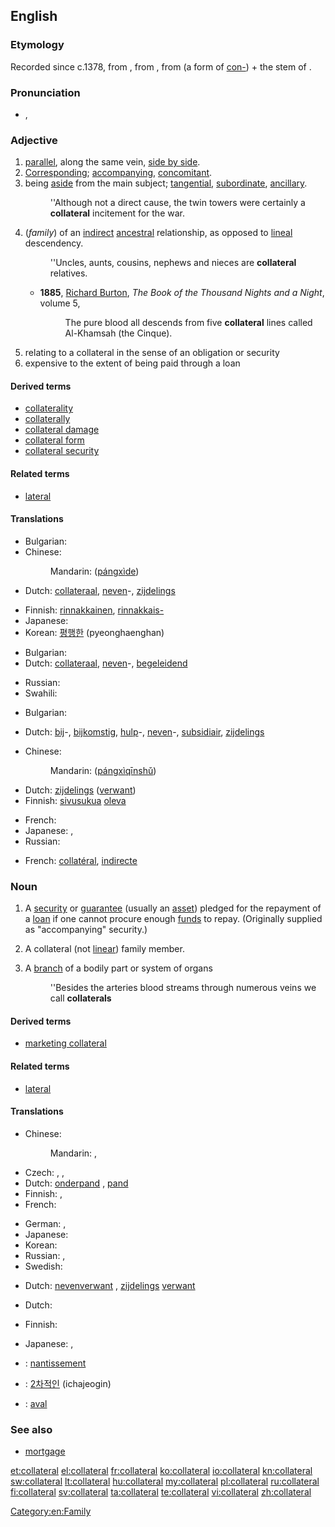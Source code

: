 ==English==

===Etymology===
Recorded since c.1378, from {{etyl|fro}}, from {{etyl|ML.}} {{term|collateralis|collaterālis}}, from {{etyl|la}} {{term|col-||together with}} (a form of [[con-]]) + the stem of {{term|latus||side}}.

===Pronunciation===
* {{IPA|/kəˈlætəɹəl/}}, {{X-SAMPA|/k@"l{t@r@l/}}

===Adjective===
{{en-adj|-}}

# [[parallel]], along the same vein, [[side by side]].
# [[corresponding|Corresponding]]; [[accompanying]], [[concomitant]].
# being [[aside]] from the main subject; [[tangential]], [[subordinate]], [[ancillary]].
#: ''Although not a direct cause,  the twin towers were certainly a '''collateral''' incitement for the war.
# (''family'') of an [[indirect]] [[ancestral]] relationship, as opposed to [[lineal]] descendency.
#: ''Uncles, aunts, cousins, nephews and nieces are '''collateral''' relatives.
#* '''1885''', [[w:Richard Francis Burton|Richard Burton]], ''The Book of the Thousand Nights and a Night'', volume 5,
#*: The pure blood all descends from five '''collateral''' lines called Al-Khamsah (the Cinque).
# relating to a collateral in the sense of an obligation or security
# expensive to the extent of being paid through a loan

====Derived terms====
* [[collaterality]]
* [[collaterally]]
* [[collateral damage]]
* [[collateral form]]
* [[collateral security]]

====Related terms====
* [[lateral]]

====Translations====
{{trans-top|parallel, along the same vein}}
* Bulgarian: {{t+|bg|успореден}}
* Chinese:
*: Mandarin: {{zh-ts|[[旁系]]的|[[旁系]]的}} ([[páng]][[xì]][[de]])
* Dutch: [[collateraal]], [[neven]]-, [[zijdelings]]
{{trans-mid}}
* Finnish: [[rinnakkainen]], [[rinnakkais-]]
* Japanese: {{t-|ja|傍系の|tr=bōkei no}}
* Korean: [[평행한]] (pyeonghaenghan)
{{trans-bottom}}

{{trans-top|accompanying, concomitant}}
* Bulgarian: {{t+|bg|съпътствуващ}}
* Dutch: [[collateraal]], [[neven]]-, [[begeleidend]]
{{trans-mid}}
* Russian: {{t+|ru|сопутствующий}}
* Swahili: {{t+|sw|dhamana}}
{{trans-bottom}}

{{trans-top|aside from the main subject; tangential, subordinate, ancillary}}
* Bulgarian: {{t+|bg|косвен}}
{{trans-mid}}
* Dutch: [[bij]]-, [[bijkomstig]], [[hulp]]-, [[neven]]-, [[subsidiair]], [[zijdelings]]
{{trans-bottom}}

{{trans-top|of an indirect, not linear ancestral family relationship}}
* Chinese:
*: Mandarin: {{zh-ts|[[旁系]][[親屬]]|[[旁系]][[亲属]]}} ([[páng]][[xì]][[qīn]][[shǔ]])
* Dutch: [[zijdelings]] ([[verwant]])
* Finnish: [[sivusuku]]a [[oleva]]
{{trans-mid}}
* French: {{t+|fr|collatéral}}
* Japanese: {{t-|ja|傍系親族の|tr=bōkei-shinzoku no}}, {{t-|ja|傍系縁者の|tr=bōkei-enja no}}
* Russian: {{t+|ru|боковой}}
{{trans-bottom}}

{{checktrans-top}}
* French: [[collatéral]], [[indirecte]]
{{trans-bottom}}

===Noun===
{{wikipedia}}
{{en-noun}}

# A [[security]] or [[guarantee]] (usually an [[asset]]) pledged for the repayment of a [[loan]] if one cannot procure enough [[fund]]s to repay. (Originally supplied as "accompanying" security.)
# {{context|now|_|rare}} A collateral (not [[linear]]) family member.
# A [[branch]] of a bodily part or system of organs
#: ''Besides the arteries blood streams through numerous veins we call '''collaterals'''

====Derived terms====
* [[marketing collateral]]

====Related terms====
* [[lateral]]

====Translations====
{{trans-top|security or guarantee}}
* Chinese:
*: Mandarin: {{t|cmn|擔保|sc=Hani}}, {{t|cmn|担保|tr=dānbǎo|sc=Hani}}
* Czech: {{t-|cs|kolaterál|m}}, {{t-|cs|zajištění|n}}, {{t-|cs|zástava|f}}
* Dutch: [[onderpand]] {{n}}, [[pand]] {{n}}
* Finnish: {{t+|fi|pantti}}, {{t+|fi|vakuus}}
* French: {{t+|fr|collatéral|m}}
{{trans-mid}}
* German: {{t+|de|Sicherheit|f}}, {{t+|de|Pfand|m}}
* Japanese: {{t+|ja|担保|tr=たんぽ, tanpo|sc=Jpan}}
* Korean: {{t+|ko|담보물|tr=dambomul|sc=Kore}}
* Russian: {{t+|ru|поручительство|n|tr=poručítelʹstvo|sc=Cyrl}}, {{t+|ru|залог|m|tr=zalóg|sc=Cyrl}}
* Swedish: {{t+|sv|pant}}
{{trans-bottom}}

{{trans-top|collateral relative}}
* Dutch: [[nevenverwant]] {{m}}, [[zijdelings]] [[verwant]] {{m}}
{{trans-mid}}
{{trans-bottom}}

{{trans-top|branch of a bodily part}}
* Dutch: {{t-|nl|vertakking}}
{{trans-mid}}
{{trans-bottom}}

{{trans-top|printed materials to present business information}}
* Finnish: {{t+|fi|vakuus}}
{{trans-mid}}
* Japanese: {{t+|ja|パンフレット|tr=panfuretto}}, {{t-|ja|カタログ|tr=katarogu}}
{{trans-bottom}}

{{checktrans-top}}
* {{ttbc|fr}}: [[nantissement]] {{m}}
{{trans-mid}}
* {{ttbc|ko}}: [[2차적인]] (ichajeogin)
* {{ttbc|es}}: [[aval]]
{{trans-bottom}}

===See also===
* [[mortgage]]

[[Category:en:Family]]

[[et:collateral]]
[[el:collateral]]
[[fr:collateral]]
[[ko:collateral]]
[[io:collateral]]
[[kn:collateral]]
[[sw:collateral]]
[[lt:collateral]]
[[hu:collateral]]
[[my:collateral]]
[[pl:collateral]]
[[ru:collateral]]
[[fi:collateral]]
[[sv:collateral]]
[[ta:collateral]]
[[te:collateral]]
[[vi:collateral]]
[[zh:collateral]]